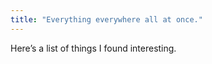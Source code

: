 ```yaml
---
title: "Everything everywhere all at once."
---
```


Here's a list of things I found interesting. 

